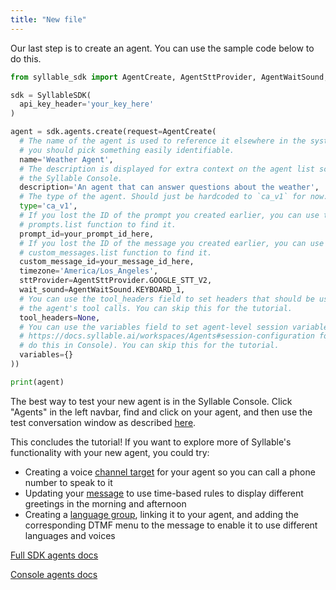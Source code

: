 ```yaml
---
title: "New file"
---
```


Our last step is to create an agent. You can use the sample code below to do this.

```python
from syllable_sdk import AgentCreate, AgentSttProvider, AgentWaitSound, SyllableSDK

sdk = SyllableSDK(
  api_key_header='your_key_here'
)

agent = sdk.agents.create(request=AgentCreate(
  # The name of the agent is used to reference it elsewhere in the system, so
  # you should pick something easily identifiable.
  name='Weather Agent',
  # The description is displayed for extra context on the agent list screen in
  # the Syllable Console.
  description='An agent that can answer questions about the weather',
  # The type of the agent. Should just be hardcoded to `ca_v1` for now.
  type='ca_v1',
  # If you lost the ID of the prompt you created earlier, you can use the
  # prompts.list function to find it.
  prompt_id=your_prompt_id_here,
  # If you lost the ID of the message you created earlier, you can use the
  # custom_messages.list function to find it.
  custom_message_id=your_message_id_here,
  timezone='America/Los_Angeles',
  sttProvider=AgentSttProvider.GOOGLE_STT_V2,
  wait_sound=AgentWaitSound.KEYBOARD_1,
  # You can use the tool_headers field to set headers that should be used for
  # the agent's tool calls. You can skip this for the tutorial.
  tool_headers=None,
  # You can use the variables field to set agent-level session variables (see
  # https://docs.syllable.ai/workspaces/Agents#session-configuration for how to
  # do this in Console). You can skip this for the tutorial.
  variables={}
))

print(agent)
```

The best way to test your new agent is in the Syllable Console. Click "Agents" in the left navbar, find and click on your agent, and then use the test conversation window as described [here](https://docs.syllable.ai/buildFirstAgent/CreateAgent#testing-the-agent).

This concludes the tutorial! If you want to explore more of Syllable's functionality with your new agent, you could try:

- Creating a voice [channel target](/python-sdk-docs/Targets) for your agent so you can call a phone number to speak to it
- Updating your [message](/python-sdk-docs/CustomMessages) to use time-based rules to display different greetings in the morning and afternoon
- Creating a [language group](/python-sdk-docs/languagegroups), linking it to your agent, and adding the corresponding DTMF menu to the message to enable it to use different languages and voices

[Full SDK agents docs](/python-sdk-docs/Agents)

[Console agents docs](/workspaces/Agents)